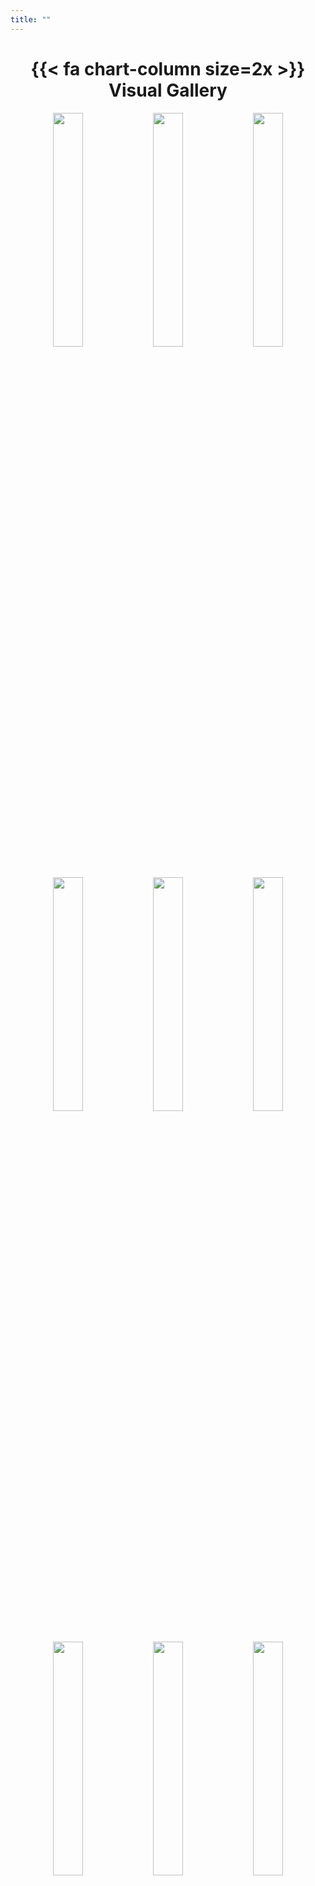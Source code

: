 ```yaml
---
title: ""
---
```


::: column-page
<center>

# {{< fa chart-column size=2x >}} Visual Gallery

</center>
:::

::: column-screen-inset
<center>

<p>[![](images/dynamic/bob-ross.png){width="31%"}](https://github.com/bradfordjohnson/tidytuesday/blob/main/2023/week-8/bob-ross.R){target="_blank"}
[![](images/dynamic/age-gaps.png){width="31%"}](https://github.com/bradfordjohnson/tidytuesday/blob/main/2023/week-7/age-gaps.R){target="_blank"}
[![](images/dynamic/stocks.png){width="31%"}](https://github.com/bradfordjohnson/tidytuesday/blob/main/2023/week-6/stocks.R){target="_blank"}</p>

<p>[![](images/dynamic/cats.png){width="31%"}](https://github.com/bradfordjohnson/tidytuesday/blob/main/2023/week-5/cats.R){target="_blank"}
[![](images/dynamic/alone.png){width="31%"}](https://github.com/bradfordjohnson/tidytuesday/blob/main/2023/week-4/alone.R){target="_blank"} [![](images/dynamic/art-history-v2.png){width="31%"}](https://github.com/bradfordjohnson/tidytuesday/blob/main/2023/week-3/art-history.R){target="_blank"}</p>

<p>[![](images/dynamic/birds.png){width="31%"}](https://github.com/bradfordjohnson/tidytuesday/blob/main/2023/week-2/birds.R){target="_blank"}
[![](images/dynamic/rfid-v1.png){width="31%"}](https://github.com/bradfordjohnson/tidytuesday/blob/main/2023/week-1/rfid.R){target="_blank"} [![](images/dynamic/atl-burg-2021.png){width="31%"}](https://github.com/bradfordjohnson/data-viz/tree/main/atlanta-crime-maps){target="_blank"}</p>

</center>
:::
